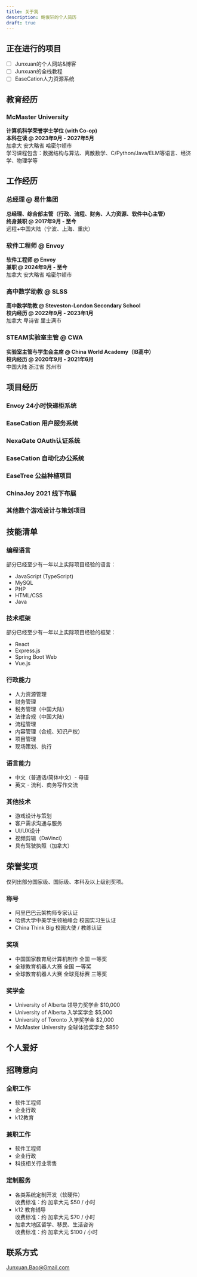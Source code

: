 ```yaml
---
title: 关于我
description: 鲍俊轩的个人简历
draft: true
---
```

## 正在进行的项目
- [ ] Junxuan的个人网站&博客
- [ ] Junxuan的全栈教程
- [ ] EaseCation人力资源系统
## 教育经历
### McMaster University
**计算机科学荣誉学士学位 (with Co-op)**  
**本科在读 @ 2023年9月 - 2027年5月**  
加拿大 安大略省 哈密尔顿市  
学习课程包含：数据结构与算法、离散数学、C/Python/Java/ELM等语言、经济学、物理学等

## 工作经历
### 总经理 @ 易什集团
**总经理、综合部主管（行政、流程、财务、人力资源、软件中心主管）**  
**终身兼职 @ 2017年9月 - 至今**  
远程+中国大陆（宁波、上海、重庆）  

### 软件工程师 @ Envoy
**软件工程师 @ Envoy**  
**兼职 @ 2024年9月 - 至今**  
加拿大 安大略省 哈密尔顿市  

### 高中数学助教 @ SLSS
**高中数学助教 @ Steveston-London Secondary School**  
**校内经历 @ 2022年9月 - 2023年1月**  
加拿大 卑诗省 里士满市  

### STEAM实验室主管 @ CWA
**实验室主管与学生会主席 @ China World Academy（IB高中）**  
**校内经历 @ 2020年9月 - 2021年6月**  
中国大陆 浙江省 苏州市

## 项目经历
### Envoy 24小时快递柜系统
### EaseCation 用户服务系统
### NexaGate OAuth认证系统
### EaseCation 自动化办公系统
### EaseTree 公益种植项目
### ChinaJoy 2021 线下布展
### 其他数个游戏设计与策划项目

## 技能清单
### 编程语言
部分已经至少有一年以上实际项目经验的语言：
 - JavaScript (TypeScript)
 - MySQL
 - PHP
 - HTML/CSS
 - Java
### 技术框架
部分已经至少有一年以上实际项目经验的框架：
 - React
 - Express.js
 - Spring Boot Web
 - Vue.js
### 行政能力
 - 人力资源管理
 - 财务管理
 - 税务管理（中国大陆）
 - 法律合规（中国大陆）
 - 流程管理
 - 内容管理（合规、知识产权）
 - 项目管理
 - 现场策划、执行
### 语言能力
 - 中文（普通话/简体中文）- 母语
 - 英文 - 流利、商务写作交流
### 其他技术
 - 游戏设计与策划
 - 客户需求沟通与服务
 - UI/UX设计
 - 视频剪辑（DaVinci）
 - 具有驾驶执照（加拿大）

## 荣誉奖项
仅列出部分国家级、国际级、本科及以上级别奖项。
### 称号
 - 阿里巴巴云架构师专家认证
 - 哈佛大学中美学生领袖峰会 校园实习生认证
 - China Think Big 校园大使 / 教练认证
### 奖项
 - 中国国家教育局计算机制作 全国 一等奖
 - 全球教育机器人大赛 全国 一等奖
 - 全球教育机器人大赛 全球竞标赛 三等奖
### 奖学金
 - University of Alberta 领导力奖学金 $10,000
 - University of Alberta 入学奖学金 $5,000
 - University of Toronto 入学奖学金 $2,000
 - McMaster University 全球体验奖学金 $850

## 个人爱好

## 招聘意向
### 全职工作
 - 软件工程师
 - 企业行政
 - k12教育
### 兼职工作
 - 软件工程师
 - 企业行政
 - 科技相关行业零售
### 定制服务
 - 各类系统定制开发（软硬件）  
    收费标准：约 加拿大元 $50 / 小时
 - k12 教育辅导  
    收费标准：约 加拿大元 $70 / 小时
 - 加拿大地区留学、移民、生活咨询  
    收费标准：约 加拿大元 $100 / 小时

## 联系方式
Junxuan.Bao@Gmail.com